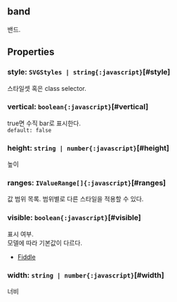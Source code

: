 ## band
밴드.
## Properties

### style: `SVGStyles | string{:javascript}`[#style]
스타일셋 혹은 class selector.  

### vertical: `boolean{:javascript}`[#vertical]
true면 수직 bar로 표시한다.  
`default: false`  

### height: `string | number{:javascript}`[#height]
높이  

### ranges: `IValueRange[]{:javascript}`[#ranges]
값 범위 목록.
범위별로 다른 스타일을 적용할 수 있다.  

### visible: `boolean{:javascript}`[#visible]
표시 여부.\
모델에 따라 기본값이 다르다.
- [Fiddle](https:/jsfiddle.net/gh/get/library/pure/realgrid/realchart-demo/tree/master/common/visible)  

### width: `string | number{:javascript}`[#width]
너비  
